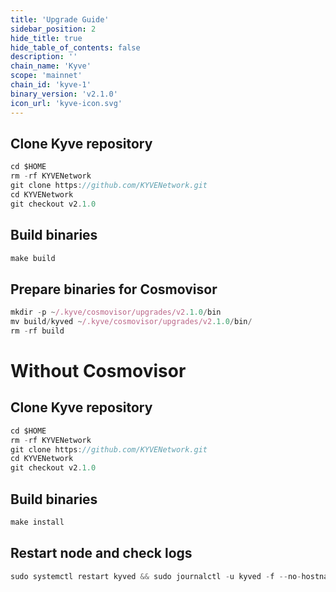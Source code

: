 ```yaml
---
title: 'Upgrade Guide'
sidebar_position: 2
hide_title: true
hide_table_of_contents: false
description: ''
chain_name: 'Kyve'
scope: 'mainnet'
chain_id: 'kyve-1'
binary_version: 'v2.1.0'
icon_url: 'kyve-icon.svg'
---
```



<PageTitle
  iconUrl="img/kyve-icon.svg"
  title="Kyve Upgrade Guide"
  chainId="kyve-1"
  version="v2.1.0"
/>

## Clone Kyve repository

```js
cd $HOME
rm -rf KYVENetwork
git clone https://github.com/KYVENetwork.git
cd KYVENetwork
git checkout v2.1.0
```

## Build binaries

```js
make build
```

## Prepare binaries for Cosmovisor

```js
mkdir -p ~/.kyve/cosmovisor/upgrades/v2.1.0/bin
mv build/kyved ~/.kyve/cosmovisor/upgrades/v2.1.0/bin/
rm -rf build
```

# Without Cosmovisor

## Clone Kyve repository

```js
cd $HOME
rm -rf KYVENetwork
git clone https://github.com/KYVENetwork.git
cd KYVENetwork
git checkout v2.1.0
```

## Build binaries

```js
make install
```

## Restart node and check logs

```js
sudo systemctl restart kyved && sudo journalctl -u kyved -f --no-hostname -o cat
```
